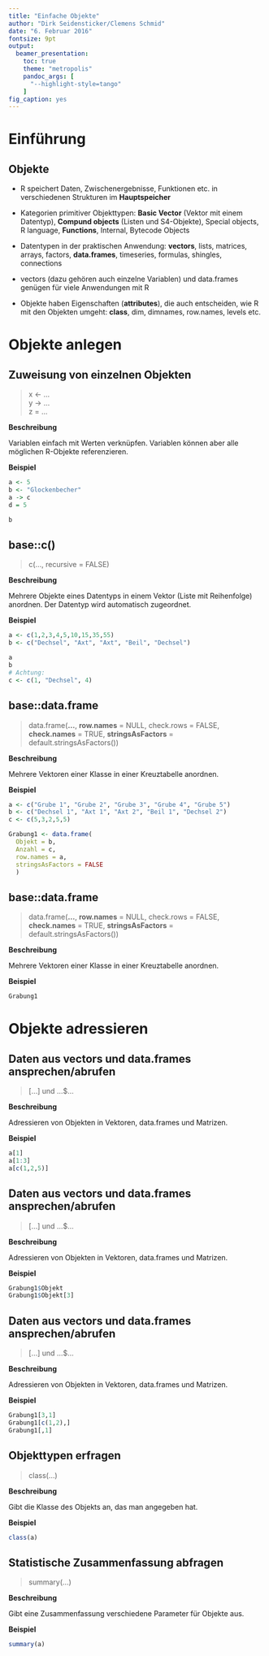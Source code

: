 ```yaml
---
title: "Einfache Objekte"
author: "Dirk Seidensticker/Clemens Schmid"
date: "6. Februar 2016"
fontsize: 9pt
output:
  beamer_presentation:
    toc: true
    theme: "metropolis"
    pandoc_args: [
      "--highlight-style=tango"
    ]
fig_caption: yes
---
```


# Einführung

## Objekte

* R speichert Daten, Zwischenergebnisse, Funktionen etc. in verschiedenen Strukturen im **Hauptspeicher**

* Kategorien primitiver Objekttypen: **Basic Vector** (Vektor mit einem Datentyp), **Compund objects** (Listen und S4-Objekte), Special objects, R language, **Functions**, Internal, Bytecode Objects

* Datentypen in der praktischen Anwendung: **vectors**, lists, matrices, arrays, factors, **data.frames**, timeseries, formulas, shingles, connections

* vectors (dazu gehören auch einzelne Variablen) und data.frames genügen für viele Anwendungen mit R 

* Objekte haben Eigenschaften (**attributes**), die auch entscheiden, wie R mit den Objekten umgeht: **class**, dim, dimnames, row.names, levels etc. 

# Objekte anlegen

## Zuweisung von einzelnen Objekten

> x <- ...  
> y -> ...  
> z = ...

**Beschreibung**

Variablen einfach mit Werten verknüpfen. Variablen können aber alle möglichen R-Objekte referenzieren.

**Beispiel**

```r
a <- 5
b <- "Glockenbecher"
a -> c
d = 5 

b
```

## base::c()

> c(..., recursive = FALSE)

**Beschreibung**

Mehrere Objekte eines Datentyps in einem Vektor (Liste mit Reihenfolge) anordnen. Der Datentyp wird automatisch zugeordnet.

**Beispiel**

```r
a <- c(1,2,3,4,5,10,15,35,55)
b <- c("Dechsel", "Axt", "Axt", "Beil", "Dechsel")

a
b
# Achtung: 
c <- c(1, "Dechsel", 4)
```

## base::data.frame

> data.frame(**...**, **row.names** = NULL, check.rows = FALSE, **check.names** = TRUE, **stringsAsFactors** = default.stringsAsFactors())

**Beschreibung**

Mehrere Vektoren einer Klasse in einer Kreuztabelle anordnen.

**Beispiel**

```r
a <- c("Grube 1", "Grube 2", "Grube 3", "Grube 4", "Grube 5")
b <- c("Dechsel 1", "Axt 1", "Axt 2", "Beil 1", "Dechsel 2")
c <- c(5,3,2,5,5)

Grabung1 <- data.frame(
  Objekt = b, 
  Anzahl = c, 
  row.names = a, 
  stringsAsFactors = FALSE
  )
```

## base::data.frame

> data.frame(**...**, **row.names** = NULL, check.rows = FALSE, **check.names** = TRUE, **stringsAsFactors** = default.stringsAsFactors())

**Beschreibung**

Mehrere Vektoren einer Klasse in einer Kreuztabelle anordnen.

**Beispiel**

```r
Grabung1
```

# Objekte adressieren 

## Daten aus vectors und data.frames ansprechen/abrufen

> [...] und ...$...

**Beschreibung**

Adressieren von Objekten in Vektoren, data.frames und Matrizen.

**Beispiel**

```r
a[1]
a[1:3]
a[c(1,2,5)]
```

## Daten aus vectors und data.frames ansprechen/abrufen

> [...] und ...$...

**Beschreibung**

Adressieren von Objekten in Vektoren, data.frames und Matrizen.

**Beispiel**

```r
Grabung1$Objekt
Grabung1$Objekt[3]
```

## Daten aus vectors und data.frames ansprechen/abrufen

> [...] und ...$...

**Beschreibung**

Adressieren von Objekten in Vektoren, data.frames und Matrizen.

**Beispiel**

```r
Grabung1[3,1]
Grabung1[c(1,2),]
Grabung1[,1]
```

## Objekttypen erfragen

> class(...)

**Beschreibung**

Gibt die Klasse des Objekts an, das man angegeben hat.

**Beispiel**

```r
class(a)
```

## Statistische Zusammenfassung abfragen

> summary(...)

**Beschreibung**

Gibt eine Zusammenfassung verschiedene Parameter für Objekte aus.

**Beispiel**

```r
summary(a)
```

